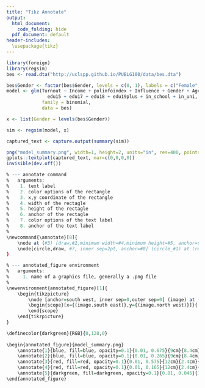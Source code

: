 ```yaml
---
title: "Tikz Annotate"
output:
  html_document: 
    code_folding: hide
  pdf_document: default
header-includes: 
  \usepackage{tikz}
---
```



```r
library(foreign)
library(regsim)
bes <- read.dta("http://uclspp.github.io/PUBLG100/data/bes.dta")

bes$Gender <- factor(bes$Gender, levels = c(0, 1), labels = c("Female", "Male"))
model <- glm(Turnout ~ Income + polinfoindex + Influence + Gender + Age + 
               edu15 + edu17 + edu18 + edu19plus + in_school + in_uni,
             family = binomial,
             data = bes)

x <- list(Gender = levels(bes$Gender))

sim <- regsim(model, x)

captured_text <- capture.output(summary(sim))

png("model_summary.png", width=1, height=2, units="in", res=400, pointsize=2)
gplots::textplot(captured_text, mar=c(0,0,0,0))
invisible(dev.off())
```

```r
% --- annotate command
%   arguments:
%    1. text label
%    2. color options of the rectangle
%    3. x,y coordinate of the rectangle
%    4. width of the rectagle
%    5. height of the rectagle
%    6. anchor of the rectagle
%    7. color options of the text label
%    8. anchor of the text label
%
\newcommand{\annotate}[8]{
	\node at (#3) [draw,#2,minimum width=#4,minimum height=#5, anchor=south west, draw opacity=1] (rect_#1) {};
	\node[circle,draw, #7, inner sep=2pt, anchor=#8] (circle_#1) at (rect_#1.#6) {\LARGE \textbf{#1}};
}

% --- annotated_figure environment 
%   arguments: 
%     1. name of a graphics file, generally a .png file 
%
\newenvironment{annotated_figure}[1]{
	\begin{tikzpicture}
		\node [anchor=south west, inner sep=0,outer sep=0] (image) at (0,0) {\includegraphics{#1}};
		\begin{scope}[x={(image.south east)},y={(image.north west)}]}{
		\end{scope}
	\end{tikzpicture}
}

\definecolor{darkgreen}{RGB}{0,128,0}
		  
\begin{annotated_figure}{model_summary.png}
	\annotate{1}{blue, fill=blue, opacity=0.1}{0.01, 0.675}{9cm}{8.4cm}{west}{blue}{east}
	\annotate{2}{blue, fill=blue, opacity=0.1}{0.01, 0.265}{9cm}{8.4cm}{west}{blue}{east}
	\annotate{3}{red, fill=red, opacity=0.1}{0.01, 0.575}{12cm}{2.4cm}{west}{red}{east}
	\annotate{4}{red, fill=red, opacity=0.1}{0.01, 0.165}{12cm}{2.4cm}{west}{red}{east}
	\annotate{5}{darkgreen, fill=darkgreen, opacity=0.1}{0.01, 0.045}{14cm}{3cm}{west}{darkgreen}{east}
\end{annotated_figure}
```
